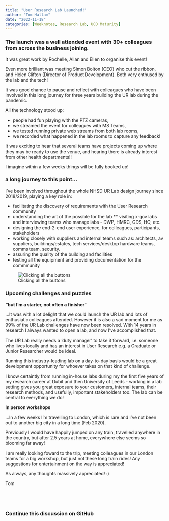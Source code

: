 ```yaml
---
title: "User Research Lab Launched!"
author: "Tom Hallam"
date: "2022-11-18"
categories: [Weeknotes, Research Lab, UCD Maturity]
---
```


### The launch was a well attended event with 30+ colleagues from across the business joining. 

It was great work by Rochelle, Allan and Ellen to organise this event!

Even more brilliant was meeting Simon Bolton (CEO) who cut the ribbon, and Helen Clifton (Director of Product Development). Both very enthused by the lab and the tech!

It was good chance to pause and reflect with colleagues who have been involved in this long journey for three years building the UR lab during the pandemic.

All the technology stood up:

* people had fun playing with the PTZ cameras,
* we streamed the event for colleagues with MS Teams, 
* we tested running private web streams from both lab rooms,
* we recorded what happened in the lab rooms to capture any feedback! 

It was exciting to hear that several teams have projects coming up where they may be ready to use the venue, and hearing there is already interest from other health departments!! 

I imagine within a few weeks things will be fully booked up!



### a long journey to this point...

I've been involved throughout the whole NHSD UR Lab design journey since 2018/2019, playing a key role in:

* facilitating the discovery of requirements with the User Research community
* understanding the art of the possible for the lab
** visiting x-gov labs and interviewing teams who manage labs - DWP, HMRC, GDS, HO, etc.
* designing the end-2-end user experience, for colleagues, participants, stakeholders
* working closely with suppliers and internal teams such as:
     architects, av suppliers, buildings/estates, tech services/desktop hardware teams, comms team, security.
* assuring the quality of the building and facilities 
* testing all the equipment and providing documentation for the commmunity

![Clicking all the buttons](labopening.png)



### Upcoming challenges and puzzles


**"but I'm a starter, not often a finisher"**

...It was with a lot delight that we could launch the UR lab and lots of enthusiatic colleagues attended. However it is also a sad moment for me as 99% of the UR Lab challenges have now been resolved. With 14 years in research I always wanted to open a lab, and now I've accomplished that.

The UR Lab really needs a 'duty manager' to take it forward, i.e. someone who lives locally and has an interest in User Research e.g. a Graduate or Junior Researcher would be ideal. 

Running this industry-leading lab on a day-to-day basis would be a great development opportunity for whoever takes on that kind of challenge. 

I know certaintly from running in-house labs during my the first five years of my research career at Dubit and then University of Leeds - working in a lab setting gives you great exposure to your customers, internal teams, their research methods, and usefully, important stakeholders too. The lab can be central to everything we do! 


**In person workshops**

...In a few weeks I'm travelling to London, which is rare and I've not been out to another big city in a long time (Feb 2020). 

Previously I would have happily jumped on any train, travelled anywhere in the country, but after 2.5 years at home, everywhere else seems so blooming far away! 

I am really looking foward to the trip, meeting colleagues in our London teams for a big workshop, but just not these long train rides! Any suggestions for entertainment on the way is appreciated!

As always, any thoughts massively appreciated! :)

Tom


<br>
---

### Continue this discussion on GitHub

<script src="https://giscus.app/client.js"
        data-repo="thomashallam/thomashallam.github.io"
        data-repo-id="R_kgDOIW_M2g"
        data-category-id="[ENTER CATEGORY ID HERE]"
        data-mapping="url"
        data-strict="0"
        data-reactions-enabled="1"
        data-emit-metadata="0"
        data-input-position="top"
        data-theme="preferred_color_scheme"
        data-lang="en"
        crossorigin="anonymous"
        async>
</script>